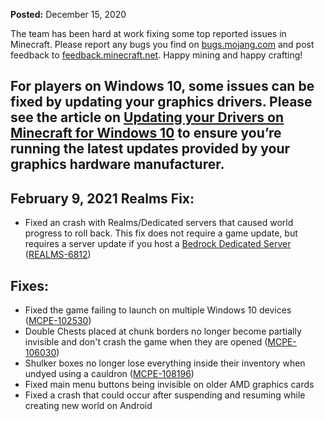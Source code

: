 **Posted:** December 15, 2020

The team has been hard at work fixing some top reported issues in Minecraft. Please report any bugs you find on [bugs.mojang.com](https://bugs.mojang.com/) and post feedback to [feedback.minecraft.net](https://feedback.minecraft.net/). Happy mining and happy crafting!

## **For players on Windows 10**, some issues can be fixed by updating your graphics drivers. Please see the article on [Updating your Drivers on Minecraft for Windows 10](https://help.minecraft.net/hc/en-us/articles/360053233651-Update-your-Drivers-on-Minecraft-for-Windows-10) to ensure you’re running the latest updates provided by your graphics hardware manufacturer.  
  

## **February 9, 2021 Realms Fix:**

-   Fixed an crash with Realms/Dedicated servers that caused world progress to roll back. This fix does not require a game update, but requires a server update if you host a [Bedrock Dedicated Server](https://www.minecraft.net/en-us/download/server/bedrock/) ([REALMS-6812](https://bugs.mojang.com/browse/REALMS-6812))  
      
    

## **Fixes:**

-   Fixed the game failing to launch on multiple Windows 10 devices ([MCPE-102530](https://bugs.mojang.com/browse/MCPE-102530))
-   Double Chests placed at chunk borders no longer become partially invisible and don't crash the game when they are opened ([MCPE-106030](https://bugs.mojang.com/browse/MCPE-106030))
-   Shulker boxes no longer lose everything inside their inventory when undyed using a cauldron ([MCPE-108196](https://bugs.mojang.com/browse/MCPE-108196))
-   Fixed main menu buttons being invisible on older AMD graphics cards
-   Fixed a crash that could occur after suspending and resuming while creating new world on Android